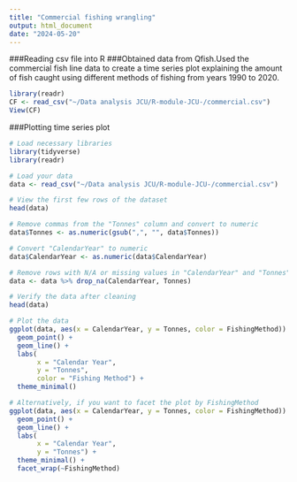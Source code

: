 ```yaml
---
title: "Commercial fishing wrangling"
output: html_document
date: "2024-05-20"
---
```


###Reading csv file into R
###Obtained data from Qfish.Used the commercial fish line data to create a time series plot explaining the amount of fish caught using different methods of fishing from years 1990 to 2020.
```r
library(readr)
CF <- read_csv("~/Data analysis JCU/R-module-JCU-/commercial.csv")
View(CF)
```

###Plotting time series plot
```r
# Load necessary libraries
library(tidyverse)
library(readr)

# Load your data
data <- read_csv("~/Data analysis JCU/R-module-JCU-/commercial.csv")

# View the first few rows of the dataset
head(data)

# Remove commas from the "Tonnes" column and convert to numeric
data$Tonnes <- as.numeric(gsub(",", "", data$Tonnes))

# Convert "CalendarYear" to numeric
data$CalendarYear <- as.numeric(data$CalendarYear)

# Remove rows with N/A or missing values in "CalendarYear" and "Tonnes"
data <- data %>% drop_na(CalendarYear, Tonnes)

# Verify the data after cleaning
head(data)

# Plot the data
ggplot(data, aes(x = CalendarYear, y = Tonnes, color = FishingMethod)) +
  geom_point() +
  geom_line() +
  labs(
       x = "Calendar Year",
       y = "Tonnes",
       color = "Fishing Method") +
  theme_minimal()

# Alternatively, if you want to facet the plot by FishingMethod
ggplot(data, aes(x = CalendarYear, y = Tonnes, color = FishingMethod)) +
  geom_point() +
  geom_line() +
  labs(
       x = "Calendar Year",
       y = "Tonnes") +
  theme_minimal() +
  facet_wrap(~FishingMethod)

```


